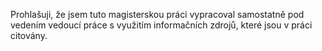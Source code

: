 Prohlašuji, že jsem tuto magisterskou práci vypracoval samostatně pod vedením vedoucí práce s využitím informačních zdrojů, které jsou v práci citovány.